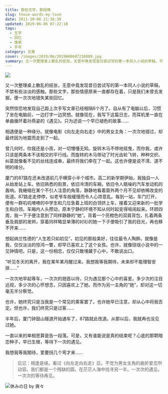 ```yaml
---
title: 那些文字，那段情
slug: those-words-my-love
date: 2011-10-06 21:36:39
updated: 2019-06-06 07:22:10
tags:
  - 文字
  - 回忆
  - 情感
  - 手写
category: 文章
cover: /images/2019/06/2019060607210889.jpg
summary: 又一次整理桌上散乱的纸张，无意中竟发现昔日尝试写的第一本同人小说的草稿，不禁有些淡淡的感触。那些文字，那些情感原来一直都存在着，只是我们未曾去发掘，便一次次地错失某些回忆。
---
```

![](/images/2019/06/2019060607161615.jpg)

<MusicPlayer netease={287319} />

又一次整理桌上散乱的纸张，无意中竟发现昔日尝试写的第一本同人小说的草稿，不禁有些淡淡的感触。那些文字，那些情感原来一直都存在着，只是我们未曾去发掘，便一次次地错失某些回忆。

突然惊恐地发现自己距上次手写文章已经相隔6个月了。自从有了电脑以后，习惯了坐在电脑前，一边打字一边冥想。就像现在，我写下这篇日志，而耳机里一直在单曲循环着孙燕姿的《遇见》。只为述说一个早已褪色的故事……

相遇便是一种缘分。就像电影《向左走向右走》中的男女主角：一次次地错过，却最终因为地震而走到了一起。

曾几何时，你我还是小孩，对一切懵懂无知。旋转木马不停地摇曳，而你我，或许只该是两条本不该相交的平行线。而旋转的木马带动了时光齿轮飞转，种种交织、纠葛就像看不见的丝线连成串，最终将我们牵在了一起。这也许便是说不清、道不明的缘分。

厦门的87路在还未改道前几乎横穿小半个城市。高二的新学期伊始，我独自一人从始发站上车。依旧熟悉的街景，依旧冷清的车厢，依旧令人聒噪的汽车发动机的轰响。我蜷缩在某个不引人注意的角落，静静地看着窗外两个月不见却依稀改变的街道。87路走走停停，似老爷车般缓慢而令人心烦意乱。每到一站，车门打开，便有一群叽叽喳喳的中学生和几位急着上班的白领挤上车，接着又迎来新的一批学生和白领。车厢内人头攒动，原本宁静的环境不知从何时起变得喧闹起来。环顾四周，我一下子便注意到了同样静静的“她”。背着一个亮橙色的双肩背包，扎着两条垂及肩部的发辫，穿着同样略显单薄的衬衫的她一下子便吸引了我的目光，再也移不开来……

想起纳兰性德的“人生若只如初见”，初见的那般美好，往往最令人陶醉。就像是我，仅仅淡淡的惊鸿一瞥，却早已喜欢上了这个女孩。也许，就像琼瑶小说中的一见钟情吧。只是，这一份相恋，仅仅只敢埋藏于心中，不敢说出口。

“听见冬天的离开，我在某年某月醒过来。我想我等我期待，未来却不能理智安排……”

一次次地早起等车，一次次的翘首以待，只为遇见那个心中的喜爱。多少次的注目远视，多少次的心怀想念，只因喜欢上了她。而作为另一主角的“她”，却对这一切毫无半分察觉。

也许，她终究只是当我是一个常见的乘客罢了。也许她早已注意，却从心中将我否定。但也许，我们终究只是过客……

半年后，厦门钟鼓山隧道开始通车了，87路就此改道。从那以后，我就再也没见过她。

一直以来的单相思算是告一段落。可是，又有谁能说是真的结束呢？心底的那颗暗恋种子，早已生根，等待下一次的遇见。

我想我等我期待，爱要拐几个弯才来……

>后记：相逢是缘。看过《向左走向右走》后，不觉为男女主角的曲折爱恋所动容。我们都是一个残缺的圆，在茫茫人海中找寻另一半。一次次的遇见，一次次的等待再见。

![休みの日 by 爽々](/images/2019/06/2019060607183287.jpg)
